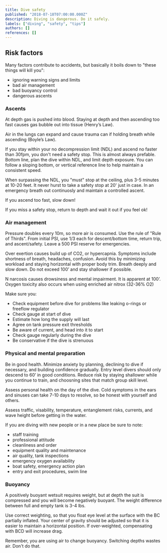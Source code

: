 ```yaml
---
title: Dive safety
published: "2018-07-18T07:00:00.000Z"
description: Diving is dangerous. Do it safely.
labels: ["diving", "safety", "tips"]
authors: []
references: []
---
```



## Risk factors

Many factors contribute to accidents, but basically it boils down to "these things will kill you":

* ignoring warning signs and limits
* bad air management
* bad buoyancy control
* dangerous ascents

### Ascents

At depth gas is pushed into blood. Staying at depth and then ascending too fast causes gas bubble out into tissue (Henry’s Law).

Air in the lungs can expand and cause trauma can if holding breath while ascending (Boyle’s Law).

If you stay within your no decompression limit (NDL) and ascend no faster than 30fpm, you don't need a safety stop. This is almost always prefable. Bottom line, plan the dive within NDL, and limit depth exposure. You can follow a sloping bottom, or vertical reference line to help maintain a consistent speed.

When surpassing the NDL, you "must" stop at the ceiling, plus 3-5 minutes at 10-20 feet. It never hurst to take a safety stop at 20' just in case. In an emergency breath out continuosly and maintain a controlled ascent.

If you ascend too fast, slow down!

If you miss a safety stop, return to depth and wait it out if you feel ok!

### Air management

Pressure doubles every 10m, so more air is consumed. Use the rule of "Rule of Thirds". From initial PSI, use 1/3 each for descent/bottom time, return trip, and ascent/safety. Leave a 500 PSI reserve for emergencies.

Over exertion causes build up of CO2, or hypercapnia. Symptoms include shortness of breath, headaches, confusion. Avoid this by minimizing workload and staying horizontal with proper body trim. Breath deeply and slow down. Do not exceed 100’ and stay shallower if possible.

N narcosis causes drowsiness and mental impairment. It is apparent at 100’. Oxygen toxicity also occurs when using enriched air nitrox (32-36% O2)

Make sure you:

* Check equipment before dive for problems like leaking o-rings or freeflow regulator
* Check gauge at start of dive
* Estimate how long the supply will last
* Agree on tank pressure exit thresholds
* Be aware of current, and head into it to start
* Check gauge regularly during the dive
* Be conservative if the dive is strenuous

### Physical and mental preparation

Be in good health. Minimize anxiety by planning, declining to dive if necessary, and building confidence gradually. Entry level divers should only descend to 60’ in good conditions. Reduce risk by staying shallower while you continue to train, and choosning sites that match group skill level.

Assess personal health on the day of the dive. Cold symptoms in the ears and sinuses can take 7-10 days to resolve, so be honest with yourself and others.

Assess traffic, visability, temperature, entanglement risks, currents, and wave height before getting in the water.

If you are diving with new people or in a new place be sure to note:

* staff training
* professional attitude
* cleanliness and order
* equipment quality and maintenance
* air quality, tank inspections
* emergency oxygen availability
* boat safety, emergency action plan
* entry and exit procedures, swim line

### Buoyancy

A positively buoyant wetsuit requires weight, but at depth the suit is compressed and you will become negatively buoyant. The weight difference between full and empty tank is 3-4 lbs.

Use correct weighting, so that you float eye level at the surface with the BC partially inflated. Your center of gravity should be adjusted so that it is easier to maintain a horizontal position. If over-weighted, compensating with BCD will increase drag.

Remember, you are using air to change buoyancy. Switching depths wastes air. Don't do that.
